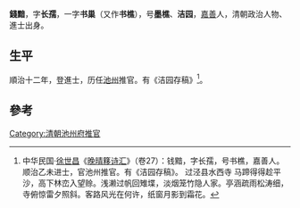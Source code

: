 '''錢黯'''，字'''长孺'''，一字'''书巢'''（又作'''书樵'''），号'''墨樵'''、'''洁园'''，[[嘉善|嘉善]]人，清朝政治人物、進士出身。

== 生平 ==
順治十二年，登進士，历任[[池州|池州]]推官。有《洁园存稿》<ref>中华民国·[[徐世昌|徐世昌]]《[[晚晴簃诗汇|晚晴簃诗汇]]》（卷27）：钱黯，字长孺，号书樵，嘉善人。顺治乙未进士，官池州推官。有《洁园存稿》。 过泾县水西寺 马蹄得得趁平沙，高下林峦入望赊。浅濑过帆回雉堞，淡烟笼竹隐人家。亭涵疏雨松涛细，寺俯惊雷夕照斜。客路风光在何许，纸窗月影到霜花。</ref>。

==參考==
{{reflist}}

{{順治十二年乙未科殿試金榜}}

{{Authority control}}

{{DEFAULTSORT:}}
[[Category:清朝池州府推官|Category:清朝池州府推官]]


{{清朝人物小作品}}